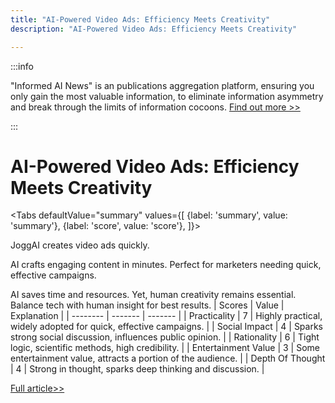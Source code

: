 ```yaml
---
title: "AI-Powered Video Ads: Efficiency Meets Creativity"
description: "AI-Powered Video Ads: Efficiency Meets Creativity"

---
```



:::info

"Informed AI News" is an publications aggregation platform, ensuring you only gain the most valuable information, to eliminate information asymmetry and break through the limits of information cocoons.  [Find out more >>](/)

:::

# AI-Powered Video Ads: Efficiency Meets Creativity


<Tabs
	defaultValue="summary"
	values={[
	{label: 'summary', value: 'summary'},
	{label: 'score', value: 'score'},
]}>
<TabItem value="summary">


JoggAI creates video ads quickly.

AI crafts engaging content in minutes. Perfect for marketers needing quick, effective campaigns.

AI saves time and resources. Yet, human creativity remains essential. Balance tech with human insight for best results.
</TabItem>
<TabItem value="score">
	| Scores     | Value   | Explanation |
	| -------- | ------- | ------- |
	| Practicality  | 7    | Highly practical, widely adopted for quick, effective campaigns.    |
	| Social Impact | 4     | Sparks strong social discussion, influences public opinion.    |
	| Rationality    | 6    | Tight logic, scientific methods, high credibility.    |
	| Entertainment Value    | 3    | Some entertainment value, attracts a portion of the audience.    |
	| Depth Of Thought    | 4    | Strong in thought, sparks deep thinking and discussion.    |
</TabItem>
</Tabs>

[Full article>>](https://www.jogg.ai/)
